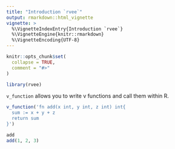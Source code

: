 ```yaml
---
title: "Introduction `rvee`"
output: rmarkdown::html_vignette
vignette: >
  %\VignetteIndexEntry{Introduction `rvee`}
  %\VignetteEngine{knitr::rmarkdown}
  %\VignetteEncoding{UTF-8}
---
```


```r
knitr::opts_chunk$set(
  collapse = TRUE,
  comment = "#>"
)
```

```r
library(rvee)
```

`v_function` allows you to write v functions and call them within R.
 
```r
v_function('fn add(x int, y int, z int) int{
  sum := x + y + z
  return sum
}')

add
add(1, 2, 3)
```


